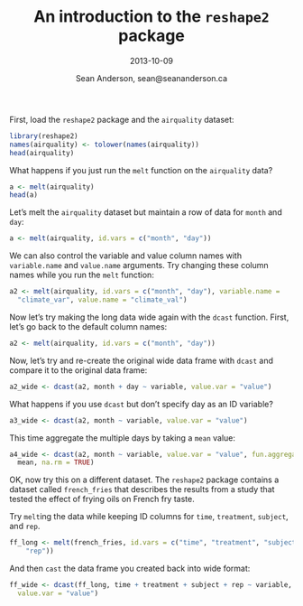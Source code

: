 % An introduction to the `reshape2` package
% 2013-10-09
% Sean Anderson, sean@seananderson.ca

First, load the `reshape2` package and the `airquality` dataset: 

```r
library(reshape2)
names(airquality) <- tolower(names(airquality))
head(airquality)
```

What happens if you just run the `melt` function on the `airquality` data?

```r
a <- melt(airquality)
head(a)
```

Let's melt the `airquality` dataset but maintain a row of data for `month` and
`day`:

```r
a <- melt(airquality, id.vars = c("month", "day"))
```

We can also control the variable and value column names with `variable.name`
and `value.name` arguments. Try changing these column names while you run the
`melt` function:

```r
a2 <- melt(airquality, id.vars = c("month", "day"), variable.name =
  "climate_var", value.name = "climate_val")
```

Now let's try making the long data wide again with the `dcast` function. First,
let's go back to the default column names:

```r
a2 <- melt(airquality, id.vars = c("month", "day"))
```

Now, let's try and re-create the original wide data frame with `dcast` and
compare it to the original data frame:

```r
a2_wide <- dcast(a2, month + day ~ variable, value.var = "value")
```

What happens if you use `dcast` but don't specify day as an ID variable?

```r
a3_wide <- dcast(a2, month ~ variable, value.var = "value")
```

This time aggregate the multiple days by taking a `mean` value:

```r
a4_wide <- dcast(a2, month ~ variable, value.var = "value", fun.aggregate =
  mean, na.rm = TRUE)
```

OK, now try this on a different dataset. The `reshape2` package contains a
dataset called `french_fries` that describes the results from a study that
tested the effect of frying oils on French fry taste.

Try `melt`ing the data while keeping ID columns for `time`, `treatment`,
`subject`, and `rep`.

```r
ff_long <- melt(french_fries, id.vars = c("time", "treatment", "subject",
    "rep"))
```

And then `cast` the data frame you created back into wide format: 

```r
ff_wide <- dcast(ff_long, time + treatment + subject + rep ~ variable,
  value.var = "value")
```

